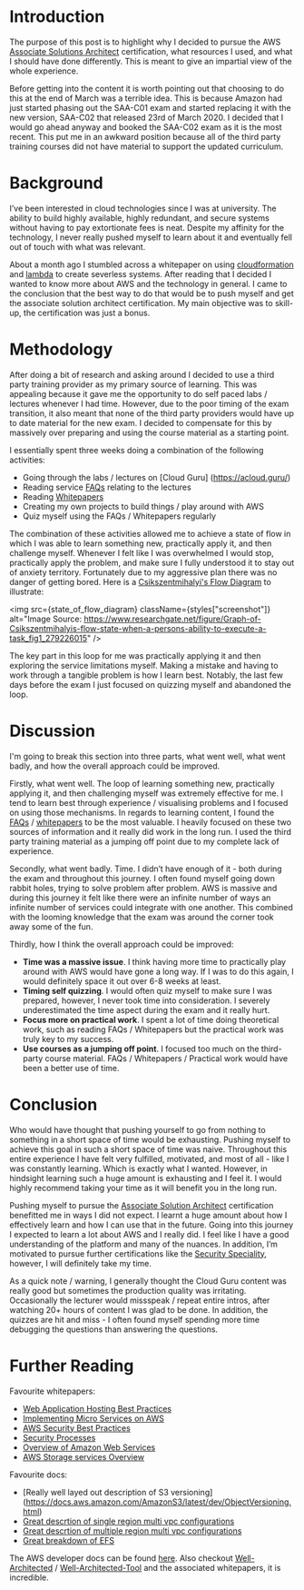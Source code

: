 

<div className={styles["blogBody"]}>

# Introduction
The purpose of this post is to highlight why I decided to pursue the AWS [Associate Solutions Architect](https://aws.amazon.com/certification/certified-solutions-architect-associate/) certification, what resources I used, and what I should have done differently. This is meant to give an impartial view of the whole experience. 

Before getting into the content it is worth pointing out that choosing to do this at the end of March was a terrible idea. This is because Amazon had just started phasing out the SAA-C01 exam and started replacing it with the new version, SAA-C02 that released 23rd of March 2020. I decided that I would go ahead anyway and booked the SAA-C02 exam as it is the most recent. This put me in an awkward position because all of the third party training courses did not have material to support the updated curriculum.

# Background 
I’ve been interested in cloud technologies since I was at university. The ability to build highly available, highly redundant, and secure systems without having to pay extortionate fees is neat. Despite my affinity for the technology, I never really pushed myself to learn about it and eventually fell out of touch with what was relevant. 

About a month ago I stumbled across a whitepaper on using [cloudformation](https://aws.amazon.com/cloudformation/) and [lambda](https://aws.amazon.com/lambda/) to create severless systems. After reading that I decided I wanted to know more about AWS and the technology in general. I came to the conclusion that the best way to do that would be to push myself and get the associate solution architect certification. My main objective was to skill-up, the certification was just a bonus.

# Methodology
After doing a bit of research and asking around I decided to use a third party training provider as my primary source of learning. This was appealing because it gave me the opportunity to do self paced labs / lectures whenever I had time. However, due to the poor timing of the exam transition, it also meant that none of the third party providers would have up to date material for the new exam. I decided to compensate for this by massively over preparing and using the course material as a starting point.

I essentially spent three weeks doing a combination of the following activities:

- Going through the labs / lectures on [Cloud Guru] (https://acloud.guru/)
- Reading service [FAQs](https://aws.amazon.com/faqs/) relating to the lectures
- Reading [Whitepapers](https://aws.amazon.com/whitepapers/?whitepapers-main.sort-by=item.additionalFields.sortDate&whitepapers-main.sort-order=desc)
- Creating my own projects to build things / play around with AWS
- Quiz myself using the FAQs / Whitepapers regularly

The combination of these activities allowed me to achieve a state of flow in which I was able to learn something new, practically apply it, and then challenge myself. Whenever I felt like I was overwhelmed I would stop, practically apply the problem, and make sure I fully understood it to stay out of anxiety territory. Fortunately due to my aggressive plan there was no danger of getting bored. Here is a [Csikszentmihalyi's Flow Diagram](https://www.researchgate.net/figure/Graph-of-Csikszentmihalyis-flow-state-when-a-persons-ability-to-execute-a-task_fig1_279226015) to illustrate:

<img src={state_of_flow_diagram} className={styles["screenshot"]} alt="Image Source: https://www.researchgate.net/figure/Graph-of-Csikszentmihalyis-flow-state-when-a-persons-ability-to-execute-a-task_fig1_279226015" />

The key part in this loop for me was practically applying it and then exploring the service limitations myself. Making a mistake and having to work through a tangible problem is how I learn best. Notably, the last few days before the exam I just focused on quizzing myself and abandoned the loop.

# Discussion 
I'm going to break this section into three parts, what went well, what went badly, and how the overall approach could be improved.

Firstly, what went well. The loop of learning something new, practically applying it, and then challenging myself was extremely effective for me. I tend to learn best through experience / visualising problems and I focused on using those mechanisms. In regards to learning content, I found the [FAQs](https://aws.amazon.com/faqs/) / [whitepapers](https://aws.amazon.com/whitepapers/?whitepapers-main.sort-by=item.additionalFields.sortDate&whitepapers-main.sort-order=desc) to be the most valuable. I heavily focused on these two sources of information and it really did work in the long run. I used the third party training material as a jumping off point due to my complete lack of experience. 

Secondly, what went badly. Time. I didn’t have enough of it - both during the exam and throughout this journey. I often found myself going down rabbit holes, trying to solve problem after problem. AWS is massive and during this journey it felt like there were an infinite number of ways an infinite number of services could integrate with one another. This combined with the looming knowledge that the exam was around the corner took away some of the fun. 

Thirdly, how I think the overall approach could be improved:

- **Time was a massive issue**. I think having more time to practically play around with AWS would have gone a long way. If I was to do this again, I would definitely space it out over 6-8 weeks at least.
- **Timing self quizzing**. I would often quiz myself to make sure I was prepared, however, I never took time into consideration. I severely underestimated the time aspect during the exam and it really hurt.
- **Focus more on practical work**. I spent a lot of time doing theoretical work, such as reading FAQs / Whitepapers but the practical work was truly key to my success.
- **Use courses as a jumping off point**. I focused too much on the third-party course material. FAQs / Whitepapers / Practical work would have been a better use of time.

# Conclusion
Who would have thought that pushing yourself to go from nothing to something in a short space of time would be exhausting. Pushing myself to achieve this goal in such a short space of time was naive. Throughout this entire experience I have felt very fulfilled, motivated, and most of all - like I was constantly learning. Which is exactly what I wanted. However, in hindsight learning such a huge amount is exhausting and I feel it. I would highly recommend taking your time as it will benefit you in the long run.

Pushing myself to pursue the [Associate Solution Architect](https://aws.amazon.com/certification/certified-solutions-architect-associate/) certification benefitted me in ways I did not expect. I learnt a huge amount about how I effectively learn and how I can use that in the future. Going into this journey I expected to learn a lot about AWS and I really did. I feel like I have a good understanding of the platform and many of the nuances. In addition, I’m motivated to pursue further certifications like the [Security Speciality](https://aws.amazon.com/certification/certified-security-specialty/), however, I will definitely take my time.

As a quick note / warning, I generally thought the Cloud Guru content was really good but sometimes the production quality was irritating. Occasionally the lecturer would missspeak / repeat entire intros, after watching 20+ hours of content I was glad to be done. In addition, the quizzes are hit and miss - I often found myself spending more time debugging the questions than answering the questions.

# Further Reading
Favourite whitepapers:
- [Web Application Hosting Best Practices](https://d1.awsstatic.com/whitepapers/aws-web-hosting-best-practices.pdf?did=wp_card&trk=wp_card)
- [Implementing Micro Services on AWS](https://d1.awsstatic.com/whitepapers/microservices-on-aws.pdf?did=wp_card&trk=wp_card)
- [AWS Security Best Practices](https://d1.awsstatic.com/whitepapers/Security/AWS_Security_Best_Practices.pdf?did=wp_card&trk=wp_card)
- [Security Processes](https://d1.awsstatic.com/whitepapers/aws-security-whitepaper.pdf?did=wp_card&trk=wp_card)
- [Overview of Amazon Web Services](https://d1.awsstatic.com/whitepapers/aws-overview.pdf?did=wp_card&trk=wp_card)
- [AWS Storage services Overview](https://d1.awsstatic.com/whitepapers/AWS%20Storage%20Services%20Whitepaper-v9.pdf?did=wp_card&trk=wp_card)

Favourite docs:
- [Really well layed out description of S3 versioning] (https://docs.aws.amazon.com/AmazonS3/latest/dev/ObjectVersioning.html)
- [Great descrtion of single region multi vpc configurations](https://aws.amazon.com/answers/networking/aws-single-region-multi-vpc-connectivity/)
- [Great descrtion of multiple region multi vpc configurations](https://aws.amazon.com/answers/networking/aws-multiple-region-multi-vpc-connectivity/)
- [Great breakdown of EFS](https://docs.aws.amazon.com/efs/latest/ug/how-it-works.html)

The AWS developer docs can be found [here](https://docs.aws.amazon.com/index.html). Also checkout [Well-Architected](https://aws.amazon.com/architecture/well-architected/) / [Well-Architected-Tool](https://aws.amazon.com/well-architected-tool/) and the associated whitepapers, it is incredible.

</div>

